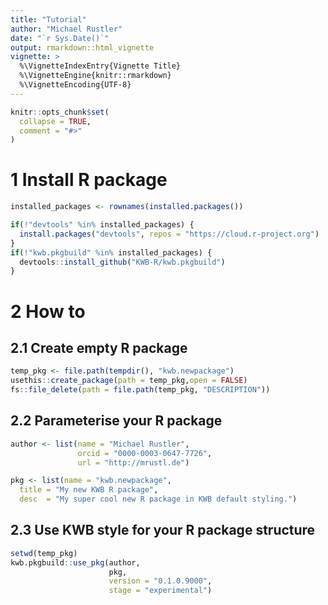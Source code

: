 ```yaml
---
title: "Tutorial"
author: "Michael Rustler"
date: "`r Sys.Date()`"
output: rmarkdown::html_vignette
vignette: >
  %\VignetteIndexEntry{Vignette Title}
  %\VignetteEngine{knitr::rmarkdown}
  %\VignetteEncoding{UTF-8}
---
```


```r

knitr::opts_chunk$set(
  collapse = TRUE,
  comment = "#>"
)
```

# 1 Install R package

```r
installed_packages <- rownames(installed.packages())

if(!"devtools" %in% installed_packages) {
  install.packages("devtools", repos = "https://cloud.r-project.org")
}
if(!"kwb.pkgbuild" %in% installed_packages) {
  devtools::install_github("KWB-R/kwb.pkgbuild")
}

```

# 2 How to 

## 2.1 Create empty R package

```r
temp_pkg <- file.path(tempdir(), "kwb.newpackage")
usethis::create_package(path = temp_pkg,open = FALSE)
fs::file_delete(path = file.path(temp_pkg, "DESCRIPTION"))

```

## 2.2 Parameterise your R package

```r
author <- list(name = "Michael Rustler", 
               orcid = "0000-0003-0647-7726",
               url = "http://mrustl.de")

pkg <- list(name = "kwb.newpackage", 
  title = "My new KWB R package", 
  desc  = "My super cool new R package in KWB default styling.")

```

## 2.3 Use KWB style for your R package structure 

```r
setwd(temp_pkg)
kwb.pkgbuild::use_pkg(author, 
                      pkg, 
                      version = "0.1.0.9000",
                      stage = "experimental")
```
